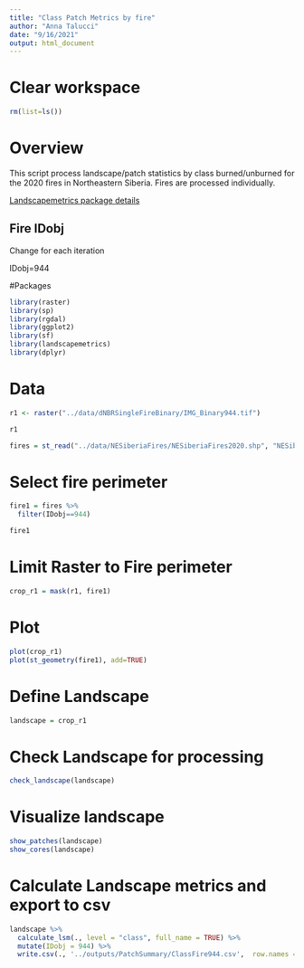 ```yaml
---
title: "Class Patch Metrics by fire"
author: "Anna Talucci"
date: "9/16/2021"
output: html_document
---
```

# Clear workspace

```r
rm(list=ls()) 
```



# Overview

This script process landscape/patch statistics by class burned/unburned for the 2020 fires in Northeastern Siberia. Fires are processed individually.


[Landscapemetrics package details](https://cran.r-project.org/web/packages/landscapemetrics/landscapemetrics.pdf)

## Fire IDobj
Change for each iteration 

IDobj=944

#Packages
```r
library(raster)
library(sp)
library(rgdal)
library(ggplot2)
library(sf)
library(landscapemetrics)
library(dplyr)
```

# Data
```r
r1 <- raster("../data/dNBRSingleFireBinary/IMG_Binary944.tif")
```

```r
r1
```

```r
fires = st_read("../data/NESiberiaFires/NESiberiaFires2020.shp", "NESiberiaFires2020")
```



# Select fire perimeter
```r
fire1 = fires %>%
  filter(IDobj==944)

fire1
```

# Limit Raster to Fire perimeter
```r
crop_r1 = mask(r1, fire1)
```

# Plot
```r
plot(crop_r1)
plot(st_geometry(fire1), add=TRUE)
```

# Define Landscape
```r
landscape = crop_r1
```

# Check Landscape for processing
```r
check_landscape(landscape)
```

# Visualize landscape
```r
show_patches(landscape) 
show_cores(landscape)
```


# Calculate Landscape metrics and export to csv
```r
landscape %>% 
  calculate_lsm(., level = "class", full_name = TRUE) %>% 
  mutate(IDobj = 944) %>% 
  write.csv(., '../outputs/PatchSummary/ClassFire944.csv',  row.names = FALSE)
```